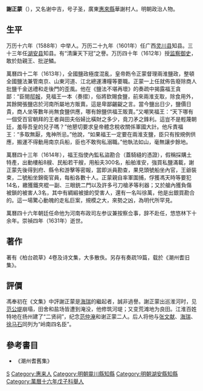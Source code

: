 '''謝正蒙'''（{{bd|1562年||1631年||Xie謝}}），又名谢中吉，号子圣，廣東[[惠來縣|惠來縣]]華謝村人。明朝政治人物。

==生平==
万历十六年（1588年）中举人。万历二十九年（1601年）任广西[[灵川县|灵川县]]知县。三十三年任[[湖安县|湖安县]]知县。有“清廉天下冠”之譽。万历四十年（1612年）授[[监察御史|监察御史]]，敢於劾親王、批逆鱗。

萬曆四十二年（1613年），全國鹽政極度混亂，皇帝飭令正蒙督理兩淮鹽政，整頓全國鹽法兼管南京、山東河道、江北總運漕糧等要職。正蒙一上任就佈告廢除商人批鹽千金送禮和走後門的歪風。他在《鹽法不堪再壞》的奏疏中揭露福王貪鄙：“臣閱[[邸報|邸報]]，見福王一本（奏摺），俗將欽賜食鹽，前來兩淮支取，除食用外，其餘開張鹽店於河南所屬地方販賣。這是卑鄙齷齪之言。當今鹽出日少，鹽價日貴，商人坐等數年尚無食鹽供應，哪有餘鹽供福王販賣。”又嘲笑福王：“天下哪有一個受百官朝拜的王者與田夫俗婦比橫財之多少，竟刀矛之鋒利。這豈不是輕蔑朝廷，羞辱吾皇的兒子嗎？”他懇切要求皇帝體念稅收關係軍國大計。他斥責福王：“多取無厭，鬼神所忌。”他說，“如果福王一定要在兩淮支鹽，臣只有按規例供應，搬運不得動用南京兵船，臣也不敢徇私溺職。”他執法如山，毫無讓步餘地。

萬曆四十三年（1614年），福王指使內監私盜勘合（蓋騎縫的憑證），假稱採購土特產，出動樓船8艘、民船若干艘，用船夫300名，船舶淮安，強買私鹽滿載，謝正蒙先後得到府、縣令和游擊等密報，當即派員勘查，果見頭號船坐內官，王爺裝束，二號船坐錦衛官員，每船各數十人。正蒙親自率軍圍捕，俘獲馮天時等要犯14名，繳獲鐵夾棍一副、三眼銃二門以及許多弓刀槍矛等利器；又於艙內獲負傷被鎖的被害人3名，其中有綢緞被搶的受害人，還有一名叫徐萬，他是出銀買勘合的。這一場驚心動魄的走私巨案，規模之大，來勢之凶，為明代所罕見。

萬曆四十六年朝廷任命他为河南布政司左参议兼按察佥事，辞不赴任，悠悠林下十余年。崇禎四年（1631年）逝世。

==著作==
著有《柏台疏草》4卷及诗文集，大多散佚。另存有奏疏19篇，载於《潮州耆旧集》。

==評價==
馮奉初在《文集》中評謝正蒙是[[海瑞|海瑞]]的繼起者，誠非過譽。謝正蒙出巡淮河时，见[[范公堤|范公堤]]崩塌，田舍和盐场皆遭到淹没，他修筑河堤；又变荒滩地为良田。江淮百姓特地在扬州建了“二贤祠”，纪念[[范仲淹|范仲淹]]和谢正蒙二人。后人将他与[[张文献|张文献]]、[[海瑞|海瑞]]、[[徐马石|徐马石]]同列为“岭南四名臣”。

==參考書目==
*《潮州耆舊集》

[[Category:明朝監察御史|S]]
[[Category:惠来人|Category:惠来人]]
[[Category:明朝靈川縣知縣|Category:明朝靈川縣知縣]]
[[Category:明朝湖安縣知縣|Category:明朝湖安縣知縣]]
[[Category:萬曆十六年戊子科舉人|Category:萬曆十六年戊子科舉人]]
